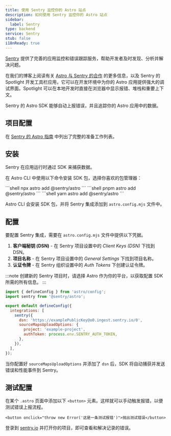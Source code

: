 ```yaml
---
title: 使用 Sentry 监控你的 Astro 站点
description: 如何使用 Sentry 监控你的 Astro 站点
sidebar:
  label: Sentry
type: backend
service: Sentry
stub: false
i18nReady: true
---
```


[Sentry](https://sentry.io) 提供了完善的应用监控和错误跟踪服务，帮助开发者及时发现、分析并解决问题。

在我们的博客上阅读有关 [Astro 与 Sentry 的合作](https://astro.build/blog/sentry-official-monitoring-partner/) 的更多信息，以及 Sentry 的 Spotlight 开发工具栏应用，它可以在开发环境中为你的 Astro 应用提供强大的调试界面。Spotlight 可以在本地开发时直接在浏览器中显示报错、堆栈和重要上下文。

Sentry 的 Astro SDK 能够自动上报错误，并且追踪你的 Astro 应用中的数据。

## 项目配置

在 [Sentry 的 Astro 指南](https://docs.sentry.io/platforms/javascript/guides/astro/#prerequisites) 中列出了完整的准备工作列表。

## 安装

Sentry 在应用运行时通过 SDK 来捕获数据。

在 Astro CLI 中使用以下命令安装 SDK 包，选择你喜欢的包管理器：

<PackageManagerTabs>
  <Fragment slot="npm">
  ```shell
  npx astro add @sentry/astro
  ```
  </Fragment>
  <Fragment slot="pnpm">
  ```shell
  pnpm astro add @sentry/astro
  ```
  </Fragment>
  <Fragment slot="yarn">
  ```shell
  yarn astro add @sentry/astro
  ```
  </Fragment>
</PackageManagerTabs>

Astro CLI 会安装 SDK 包，并将 Sentry 集成添加到 `astro.config.mjs` 文件中。

## 配置

要配置 Sentry 集成，需要在 `astro.config.mjs` 文件中提供以下凭据。

1. **客户端秘钥 (DSN)** - 在 Sentry 项目设置中的 *Client Keys (DSN)* 下找到 DSN。
2. **项目名称** - 在 Sentry 项目设置中的 *General Settings* 下找到项目名称。
3. **认证令牌** - 在 Sentry 组织设置中的 *Auth Tokens* 下创建认证令牌。

:::note
创建新的 Sentry 项目时，请选择 Astro 作为你的平台，以获取配置 SDK 所需的所有信息。
:::

```js title="astro.config.mjs" ins={2, 6-12}
import { defineConfig } from 'astro/config';
import sentry from '@sentry/astro';

export default defineConfig({
  integrations: [
    sentry({
      dsn: 'https://examplePublicKey@o0.ingest.sentry.io/0',
      sourceMapsUploadOptions: {
        project: 'example-project',
        authToken: process.env.SENTRY_AUTH_TOKEN,
      },
    }),
  ],
});
```
当你配置好 `sourceMapsUploadOptions` 并添加了 `dsn` 后，SDK 将自动捕获并发送错误和性能事件到 Sentry。

## 测试配置

在某个 `.astro` 页面中添加以下 `<button>` 元素。这样就可以手动触发报错，以便测试错误上报流程。

```astro title="src/pages/index.astro"
<button onclick="throw new Error('这是一条测试报错')">抛出测试错误</button>
```

登录到 [sentry.io](https://sentry.io/) 并打开你的项目，即可查看和解决记录的错误。
